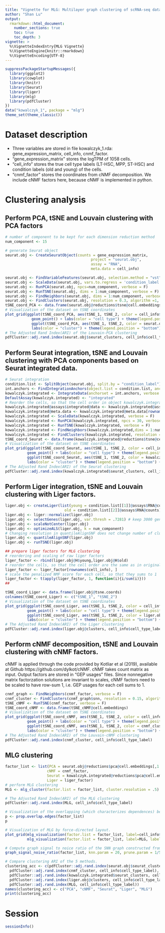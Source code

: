 ```yaml
---
title: "Vignette for MLG: Multilayer graph clustering of scRNA-seq data across multiple experimental conditions"
author: "Shan Lu"
output: 
  rmarkdown::html_document:
    number_sections: true
    toc: true
    toc_depth: 3
vignette: >
  %\VignetteIndexEntry{MLG Vignette}
  %\VignetteEngine{knitr::rmarkdown}
  %\VignetteEncoding{UTF-8}
---
```



```r
suppressPackageStartupMessages({
  library(ggplot2)
  library(cowplot)
  library(knitr)
  library(Seurat)
  library(liger)
  library(mlg)
  library(pdfCluster)
})
data("kowalczyk_1", package = "mlg")
theme_set(theme_classic())
```

# Dataset description
- Three variables are stored in file kowalczyk_1.rda: gene_expression_matrix, cell_info, cnmf_factor.
- "gene_expression_matrix" stores the logTPM of 1058 cells.
- "cell_info" stores the true cell type labels (LT-HSC, MPP, ST-HSC) and condition labels (old and young) of the cells.
- "cnmf_factor" stores the coordinates from cNMF decomposition. We include cNMF factors here, because cNMF is implemented in python.

# Clustering analysis
## Perform PCA, tSNE and Louvain clustering with PCA factors

```r
# number of component to be kept for each dimension reduction method
num_component <- 15

# generate Seurat object
seurat.obj <- CreateSeuratObject(counts = gene_expression_matrix, 
                                       project = "seurat.obj", 
                                       assay = "RNA",
                                       meta.data = cell_info)

seurat.obj <- FindVariableFeatures(seurat.obj, selection.method = "vst", nfeatures = 3000, verbose = F)
seurat.obj <- ScaleData(seurat.obj, vars.to.regress = 'condition_label', verbose = F)
seurat.obj <- RunPCA(seurat.obj, npcs=num_component, verbose = F)
seurat.obj <- RunTSNE(seurat.obj, dims = 1:num_component, verbose = F)
seurat.obj <- FindNeighbors(seurat.obj, dims = 1:num_component, verbose = F)
seurat.obj <- FindClusters(seurat.obj, resolution = 0.3, algorithm =1, verbose = F)
tSNE_coord_PCA <- data.frame(seurat.obj@reductions$tsne@cell.embeddings)
# Visualization of the dataset on tSNE coordinates
plot_grid(ggplot(tSNE_coord_PCA, aes(tSNE_1, tSNE_2, color = cell_info$cell_type_label)) +
            geom_point() + labs(color = "cell type") + theme(legend.position = "bottom"),
            ggplot(tSNE_coord_PCA, aes(tSNE_1, tSNE_2, color = seurat.obj$seurat_clusters)) +
            labs(color = "cluster") + theme(legend.position = "bottom") + geom_point())
# The Adjusted Rand Index(ARI) of the Louvain-PCA clustering
pdfCluster::adj.rand.index(seurat.obj$seurat_clusters, cell_info$cell_type_label)

```


## Perform Seurat integration, tSNE and Louvain clustering with PCA components based on Seurat integrated data.

```r
# Seurat integration
condition.list <- SplitObject(seurat.obj, split.by = "condition_label")
int.anchors <- FindIntegrationAnchors(object.list = condition.list, anchor.features = 3000)
kowalczyk.integrated <- IntegrateData(anchorset = int.anchors, verbose = F)
DefaultAssay(kowalczyk.integrated) <- "integrated"
# Reorder the cells, so that the cell order in object kowalczyk.integrated is the same as in original dataset.
kowalczyk.integrated@assays$integrated@data <- kowalczyk.integrated@assays$integrated@data[, rownames(cell_info)]
kowalczyk.integrated@meta.data <- kowalczyk.integrated@meta.data[rownames(cell_info), ]
kowalczyk.integrated <- ScaleData(kowalczyk.integrated, verbose = F)
kowalczyk.integrated <- RunPCA(kowalczyk.integrated, npcs = 30, verbose = F)
kowalczyk.integrated <- RunTSNE(kowalczyk.integrated, verbose = F)
kowalczyk.integrated <- FindNeighbors(kowalczyk.integrated,dims = 1:num_component, k.param = 20, verbose = F)
kowalczyk.integrated <- FindClusters(kowalczyk.integrated, resolution = 0.22, algorithm = 1, verbose = F)
tSNE_coord_Seurat <- data.frame(kowalczyk.integrated@reductions$tsne@cell.embeddings)
# Visualization of the dataset on tSNE coordinates
plot_grid(ggplot(tSNE_coord_Seurat, aes(tSNE_1, tSNE_2, color = cell_info$cell_type_label)) +
          geom_point() + labs(color = "cell type") + theme(legend.position = "bottom"),
          ggplot(tSNE_coord_Seurat, aes(tSNE_1, tSNE_2, color = kowalczyk.integrated$seurat_clusters)) +
          labs(color = "cluster") + theme(legend.position = "bottom") + geom_point())
# The Adjusted Rand Index(ARI) of the Seurat clustering
pdfCluster::adj.rand.index(kowalczyk.integrated$seurat_clusters, cell_info$cell_type_label)

```

## Perform Liger integration, tSNE and Louvain clustering with Liger factors.

```r

liger.obj <- createLiger(list(young = condition.list[[1]]@assays$RNA@counts, 
                           old = condition.list[[2]]@assays$RNA@counts)) 
liger.obj <- liger::normalize(liger.obj)
liger.obj <- selectGenes(liger.obj, var.thresh = .7281) # keep 3000 genes, check in length(liger.obj@var.genes) 
liger.obj <- scaleNotCenter(liger.obj)
liger.obj <- optimizeALS(liger.obj, k = num_component) 
# Changing resolution in quantileAlignSNF does not change number of cluster in this example dataset.
liger.obj <- quantileAlignSNF(liger.obj)
liger.obj <- runTSNE(liger.obj)

## prepare liger factors for MLG clustering
# reordering and scaling of raw liger factors
liger_factor <- rbind(liger.obj@H$young,liger.obj@H$old)
# reorder the cells, so that the cell order are the same as in original data
liger_factor <- liger_factor[rownames(cell_info), ]
# scale the penalized NMF score for each cell, so that they sums to 1
liger_factor <- t(apply(liger_factor, 1, function(i){i/sum(i)}))
##

tSNE_coord_Liger <- data.frame(liger.obj@tsne.coords)
colnames(tSNE_coord_Liger) <- c("tSNE_1", "tSNE_2")
# Visualization of the dataset on tSNE coordinates
plot_grid(ggplot(tSNE_coord_Liger, aes(tSNE_1, tSNE_2, color = cell_info$cell_type_label))+
          geom_point() + labs(color = "cell type") + theme(legend.position = "bottom"),
          ggplot(tSNE_coord_Liger, aes(tSNE_1, tSNE_2, color = liger.obj@clusters)) +
          labs(color = "cluster") + theme(legend.position = "bottom") + geom_point())
# The Adjusted Rand Index(ARI) of the Liger clustering
pdfCluster::adj.rand.index(liger.obj@clusters, cell_info$cell_type_label)

```

## Perform cNMF decomposition, tSNE and Louvain clustering with cNMF factors.
cNMF is applied through the code provided by Kotliar et al (2019), available at Github https://github.com/dylkot/cNMF. cNMF takes count matrix as input. Output factors are stored in "GEP usages" files. Since nonnegative matrix factorzation solutions are invariant to scales, cNMF factors need to be scaled to have row-sum 1, i.e. GEP usages for each cell sums to 1.

```r

cnmf_graph <- FindNeighbors(cnmf_factor, verbose = F)
cnmf_cluster <- FindClusters(cnmf_graph$snn, resolution = 0.15, algorithm = 1, verbose = F)[[1]]
tSNE_cNMF <- RunTSNE(cnmf_factor, verbose = F)
tSNE_coord_cNMF <- data.frame(tSNE_cNMF@cell.embeddings)
# Visualization of the dataset on tSNE coordinates
plot_grid(ggplot(tSNE_coord_cNMF, aes(tSNE_1, tSNE_2, color = cell_info$cell_type_label)) +
          geom_point() + labs(color = "cell type") + theme(legend.position = "bottom"),
          ggplot(tSNE_coord_cNMF, aes(tSNE_1, tSNE_2, color = cnmf_cluster)) +
          labs(color = "cluster") + theme(legend.position = "bottom") + geom_point())
# The Adjusted Rand Index(ARI) of the Louvain-cNMF clustering
pdfCluster::adj.rand.index(cnmf_cluster, cell_info$cell_type_label)

```


## MLG clustering

```r

factor_list <- list(PCA = seurat.obj@reductions$pca@cell.embeddings[,1:num_component],
                   cNMF = cnmf_factor,
                   Seurat = kowalczyk.integrated@reductions$pca@cell.embeddings[,1:num_component],
                   Liger = liger_factor)
# perform MLG clustering 
MLG <- mlg_cluster(factor.list = factor_list, cluster.resolution = .5)

# The Adjusted Rand Index(ARI) of the MLG clustering
pdfCluster::adj.rand.index(MLG, cell_info$cell_type_label)

# Visualization of the overlapping (which characterizes dependences) between different SNN layers.
p <- prop.overlap.edges(factor_list)
p

```

```r

# Visualization of MLG by force-directed layout.
plot_grid(mlg_visualization(factor.list = factor_list, label=cell_info$cell_type_label, label_title = "cell type"),
          mlg_visualization(factor.list = factor_list, label=MLG, label_title = "MLG cluster"))

# Compute graph signal to noice ratio of the SNN graph constructed from PCA, cNMF, Seurat, Liger factors and MLG.
graph_signal_noise_ratio(factor_list, knn.param = 20, prune.param = 1/5, cell_label = cell_info$cell_type_label)

# Compare clustering ARI of the 5 methods.
clustering_acc <- c(pdfCluster::adj.rand.index(seurat.obj$seurat_clusters, cell_info$cell_type_label),
  pdfCluster::adj.rand.index(cnmf_cluster, cell_info$cell_type_label),
  pdfCluster::adj.rand.index(kowalczyk.integrated$seurat_clusters, cell_info$cell_type_label),
  pdfCluster::adj.rand.index(liger.obj@clusters, cell_info$cell_type_label),
  pdfCluster::adj.rand.index(MLG, cell_info$cell_type_label))
names(clustering_acc) <- c("PCA", "cNMF", "Seurat", "Liger", "MLG")
print(clustering_acc)

```



# Session

```r
sessionInfo()
```
